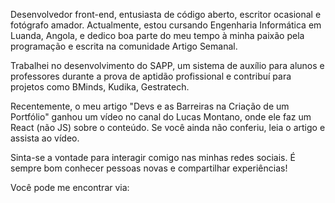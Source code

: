 
<Title>Otoniel Emanuel</Title>

<LineBreak />

Desenvolvedor front-end, entusiasta de código aberto, escritor ocasional e fotógrafo amador. Actualmente, estou cursando Engenharia Informática em Luanda, Angola, e dedico boa parte do meu tempo à minha paixão pela programação e escrita na comunidade <Links olink="https://www.facebook.com/artigosemanal">Artigo Semanal</Links>. 

<LineBreak />

Trabalhei no desenvolvimento do <Links olink="https://www.linkedin.com/posts/euotiniel_ol%C3%A1-entusiastas-da-inova%C3%A7%C3%A3o-eu-otoniel-activity-7105292648080404480-XaZI?utm_source=share&utm_medium=member_desktop">SAPP</Links>, um sistema de auxílio para alunos e professores durante a prova de aptidão profissional e contribuí para projetos como <Links olink="https://bminds.ao/">BMinds</Links>, <Links olink="https://kudikadigital.com/">Kudika</Links>, <Links olink="https://www.linkedin.com/showcase/b2b-sales-marketing-forum-ao/">Gestratech</Links>.

<LineBreak />

Recentemente, o meu artigo "Devs e as Barreiras na Criação de um Portfólio" ganhou um vídeo no canal do <Links olink="https://twitter.com/lucas_montano">Lucas Montano</Links>, onde ele faz um React (não JS) sobre o conteúdo. Se você ainda não conferiu, leia o <Links olink="/blog/portfolios">artigo</Links> e assista ao <Links olink="https://www.youtube.com/watch?v=teU_RL7QOT4&t=15s">vídeo</Links>.

<LineBreak />

Sinta-se a vontade para interagir comigo nas minhas redes sociais. É sempre bom conhecer pessoas novas e compartilhar experiências!

<LineBreak />

Você pode me encontrar via:

<LineBreak />

<Sicial />

